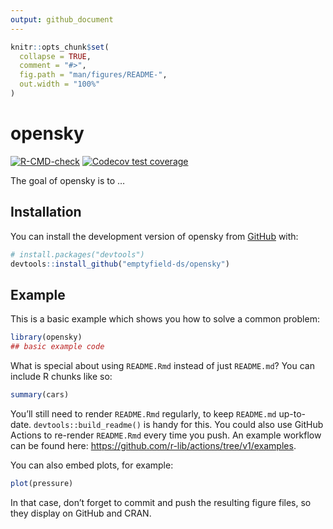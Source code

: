 ```yaml
---
output: github_document
---
```


<!-- README.md is generated from README.Rmd. Please edit that file -->

```r
knitr::opts_chunk$set(
  collapse = TRUE,
  comment = "#>",
  fig.path = "man/figures/README-",
  out.width = "100%"
)
```

# opensky

<!-- badges: start -->
[![R-CMD-check](https://github.com/emptyfield-ds/opensky/workflows/R-CMD-check/badge.svg)](https://github.com/emptyfield-ds/opensky/actions)
[![Codecov test coverage](https://codecov.io/gh/emptyfield-ds/opensky/branch/main/graph/badge.svg)](https://app.codecov.io/gh/emptyfield-ds/opensky?branch=main)
<!-- badges: end -->

The goal of opensky is to ...

## Installation

You can install the development version of opensky from [GitHub](https://github.com/) with:

``` r
# install.packages("devtools")
devtools::install_github("emptyfield-ds/opensky")
```

## Example

This is a basic example which shows you how to solve a common problem:

```r
library(opensky)
## basic example code
```

What is special about using `README.Rmd` instead of just `README.md`? You can include R chunks like so:

```r
summary(cars)
```

You'll still need to render `README.Rmd` regularly, to keep `README.md` up-to-date. `devtools::build_readme()` is handy for this. You could also use GitHub Actions to re-render `README.Rmd` every time you push. An example workflow can be found here: <https://github.com/r-lib/actions/tree/v1/examples>.

You can also embed plots, for example:

```r
plot(pressure)
```

In that case, don't forget to commit and push the resulting figure files, so they display on GitHub and CRAN.
